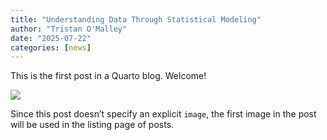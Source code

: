 ```yaml
---
title: "Understanding Data Through Statistical Modeling"
author: "Tristan O'Malley"
date: "2025-07-22"
categories: [news]
---
```


This is the first post in a Quarto blog. Welcome!

![](stats.png)

Since this post doesn't specify an explicit `image`, the first image in the post will be used in the listing page of posts.
